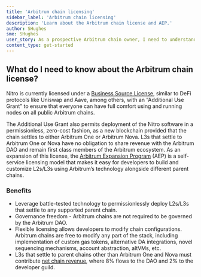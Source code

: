 ```yaml
---
title: 'Arbitrum chain licensing'
sidebar_label: 'Arbitrum chain licensing'
description: 'Learn about the Arbitrum chain license and AEP.'
author: SHughes
sme: SHughes
user_story: As a prospective Arbitrum chain owner, I need to understand the Arbitrum chain license.
content_type: get-started
---
```


## What do I need to know about the Arbitrum chain license?

Nitro is currently licensed under a [Business Source License](https://github.com/OffchainLabs/nitro/blob/master/LICENSE.md), similar to DeFi protocols like Uniswap and Aave, among others, with an “Additional Use Grant” to ensure that everyone can have full comfort using and running nodes on all public Arbitrum chains.

The Additional Use Grant also permits deployment of the Nitro software in a permissionless, zero-cost fashion, as a new blockchain provided that the chain settles to either Arbitrum One or Arbitrum Nova. L3s that settle to Arbitrum One or Nova have no obligation to share revenue with the Arbitrum DAO and remain first class members of the Arbitrum ecosystem.
As an expansion of this license, the [Arbitrum Expansion Program](https://docs.arbitrum.foundation/aep/ArbitrumExpansionProgramTerms.pdf) (AEP) is a self-service licensing model that makes it easy for developers to build and customize L2s/L3s using Arbitrum’s technology alongside different parent chains.

### Benefits

- Leverage battle-tested technology to permissionlessly deploy L2s/L3s that settle to any supported parent chain.
- Governance freedom - Arbitrum chains are not required to be governed by the Arbitrum DAO.
- Flexible licensing allows developers to modify chain configurations. Arbitrum chains are free to modify any part of the stack, including implementation of custom gas tokens, alternative DA integrations, novel sequencing mechanisms, account abstraction, altVMs, etc.
- L3s that settle to parent chains other than Arbitrum One and Nova must contribute [net chain revenue](https://docs.arbitrum.foundation/how-tos/calculate-aep-fees), where 8% flows to the DAO and 2% to the developer guild.
